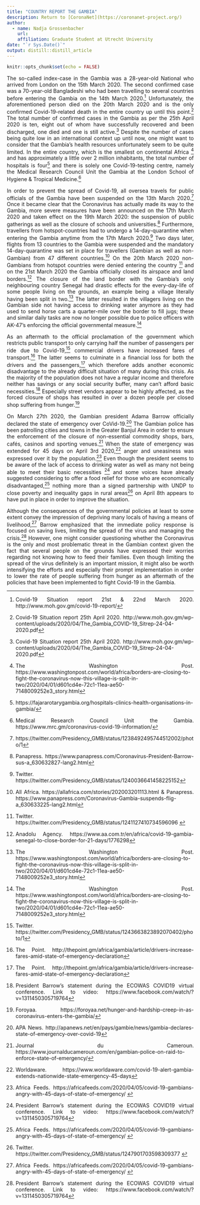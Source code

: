 ```yaml
---
title: "COUNTRY REPORT THE GAMBIA"
description: Return to [CoronaNet](https://coronanet-project.org/)
author:
  - name: Nadja Grossenbacher 
    url: 
    affiliation: Graduate Student at Utrecht University
date: "`r Sys.Date()`"
output: distill::distill_article
---
```


```r
knitr::opts_chunk$set(echo = FALSE)
```
<style>
body {
text-align: justify}
</style>

The so-called index-case in the Gambia was a 28-year-old National who arrived from London on the 15th March 2020. The second confirmed case was a 70-year-old Bangladeshi who had been travelling to several countries before entering the Gambia on the 14th March 2020.^[Covid-19 Situation report 21st & 22nd March 2020. http://www.moh.gov.gm/covid-19-report/] Unfortunately, the aforementioned person died on the 20th March 2020 and is the only confirmed Covid-19-related death in the entire country up until this point.^[Covid-19 Situation report 25th April 2020. http://www.moh.gov.gm/wp-content/uploads/2020/04/The_Gambia_COVID-19_Sitrep-24-04-2020.pdf]  The total number of confirmed cases in the Gambia as per the 25th April 2020 is ten, eight out of whom have successfully recovered and been discharged, one died and one is still active.^[Covid-19 Situation report 25th April 2020. http://www.moh.gov.gm/wp-content/uploads/2020/04/The_Gambia_COVID-19_Sitrep-24-04-2020.pdf]  Despite the number of cases being quite low in an international context up until now, one might want to consider that the Gambia’s health resources unfortunately seem to be quite limited. In the entire country, which is the smallest on continental Africa ^[The Washington Post. https://www.washingtonpost.com/world/africa/borders-are-closing-to-fight-the-coronavirus-now-this-village-is-split-in-two/2020/04/01/d601cd4e-72c1-11ea-ae50-7148009252e3_story.html] and has approximately a little over 2 million inhabitants, the total number of hospitals is four^[https://fajararotarygambia.org/hospitals-clinics-health-organisations-in-gambia/] and there is solely one Covid-19-testing centre, namely the Medical Research Council Unit the Gambia at the London School of Hygiene & Tropical Medicine.^[Medical Research Council Unit the Gambia.  https://www.mrc.gm/coronavirus-covid-19-information/] 

In order to prevent the spread of Covid-19, all oversea travels for public officials of the Gambia have been suspended on the 13th March 2020.^[https://twitter.com/Presidency_GMB/status/1238492495744512002/photo/1] Once it became clear that the Coronavirus has actually made its way to the Gambia, more severe measures have been announced on the 17th March 2020 and taken effect on the 19th March 2020: the suspension of public gatherings as well as the closure of schools and universities.^[Panapress. https://www.panapress.com/Coronavirus-President-Barrow-sus-a_630632827-lang2.html]  Furthermore, travellers from hotspot-countries had to undergo a 14-day-quarantine when entering the Gambia anytime from the 17th March 2020.^[Twitter. https://twitter.com/Presidency_GMB/status/1240036641458225152] Two days later, flights from 13 countries to the Gambia were suspended and the mandatory 14-day-quarantine was set in place for travellers (Gambian as well as non-Gambian) from 47 different countries.^[All Africa. https://allafrica.com/stories/202003201113.html & Panapress. https://www.panapress.com/Coronavirus-Gambia-suspends-flig-a_630633225-lang2.html]  On the 20th March 2020 non-Gambians from hotspot countries were denied entering the country ^[Twitter. https://twitter.com/Presidency_GMB/status/1241127410734596096 ] and on the 21st March 2020 the Gambia officially closed its airspace and land borders.^[Anadolu Agency. https://www.aa.com.tr/en/africa/covid-19-gambia-senegal-to-close-border-for-21-days/1776298] The closure of the land border with the Gambia’s only neighbouring country Senegal had drastic effects for the every-day-life of some people living on the grounds, an example being a village literally having been split in two.^[The Washington Post. https://www.washingtonpost.com/world/africa/borders-are-closing-to-fight-the-coronavirus-now-this-village-is-split-in-two/2020/04/01/d601cd4e-72c1-11ea-ae50-7148009252e3_story.html] The latter resulted in the villagers living on the Gambian side not having access to drinking water anymore as they had used to send horse carts a quarter-mile over the border to fill jugs; these and similar daily tasks are now no longer possible due to police officers with AK-47’s enforcing the official governmental measure.^[The Washington Post. https://www.washingtonpost.com/world/africa/borders-are-closing-to-fight-the-coronavirus-now-this-village-is-split-in-two/2020/04/01/d601cd4e-72c1-11ea-ae50-7148009252e3_story.html] 

As an aftermath to the official proclamation of the government which restricts public transport to only carrying half the number of passengers per ride due to Covid-19,^[Twitter. https://twitter.com/Presidency_GMB/status/1243663823892070402/photo/1] commercial drivers have increased fares of transport.^[The Point. http://thepoint.gm/africa/gambia/article/drivers-increase-fares-amid-state-of-emergency-declaration] The latter seems to culminate in a financial loss for both the drivers and the passengers,^[The Point. http://thepoint.gm/africa/gambia/article/drivers-increase-fares-amid-state-of-emergency-declaration] which therefore adds another economic disadvantage to the already difficult situation of many during this crisis. As the majority of the population does not have a regular income and therefore neither has savings or any social security buffer, many can’t afford basic necessities.^[President Barrow’s statement during the ECOWAS COVID19 virtual conference. Link to video:  https://www.facebook.com/watch/?v=1311450305719764] Especially street vendors appear to be highly affected, as the forced closure of shops has resulted in over a dozen people per closed shop suffering from hunger.^[Foroyaa. https://foroyaa.net/hunger-and-hardship-creep-in-as-coronavirus-enters-the-gambia/] 

On March 27th 2020, the Gambian president Adama Barrow officially declared the state of emergency over CoVid-19.^[APA News. http://apanews.net/en/pays/gambie/news/gambia-declares-state-of-emergency-over-covid-19] The Gambian police has been patrolling cities and towns in the Greater Banjul Area in order to ensure the enforcement of the closure of non-essential commodity shops, bars, cafés, casinos and sporting venues.^[Journal du Cameroun. https://www.journalducameroun.com/en/gambian-police-on-raid-to-enforce-state-of-emergency/] When the state of emergency was extended for 45 days on April 3rd 2020,^[Worldaware. https://www.worldaware.com/covid-19-alert-gambia-extends-nationwide-state-emergency-45-days] anger and uneasiness was expressed over it by the population.^[Africa Feeds. https://africafeeds.com/2020/04/05/covid-19-gambians-angry-with-45-days-of-state-of-emergency/ ] Even though the president seems to be aware of the lack of access to drinking water as well as many not being able to meet their basic necessities ^[President Barrow’s statement during the ECOWAS COVID19 virtual conference. Link to video:  https://www.facebook.com/watch/?v=1311450305719764] and some voices have already suggested considering to offer a food relief for those who are economically disadvantaged,^[Africa Feeds. https://africafeeds.com/2020/04/05/covid-19-gambians-angry-with-45-days-of-state-of-emergency/ ] nothing more than a signed partnership with UNDP to close poverty and inequality gaps in rural areas^[Twitter. https://twitter.com/Presidency_GMB/status/1247901703598309377 ] on April 8th appears to have put in place in order to improve the situation. 

Although the consequences of the governmental policies at least to some extent convey the impression of depriving many locals of having a means of livelihood,^[Africa Feeds. https://africafeeds.com/2020/04/05/covid-19-gambians-angry-with-45-days-of-state-of-emergency/ ] Barrow emphasized that the immediate policy response is focused on saving lives, limiting the spread of the virus and managing the crisis.^[President Barrow’s statement during the ECOWAS COVID19 virtual conference. Link to video:  https://www.facebook.com/watch/?v=1311450305719764] However, one might consider questioning whether the Coronavirus is the only and most problematic threat in the Gambian context given the fact that several people on the grounds have expressed their worries regarding not knowing how to feed their families. Even though limiting the spread of the virus definitely is an important mission, it might also be worth intensifying the efforts and especially their prompt implementation in order to lower the rate of people suffering from hunger as an aftermath of the policies that have been implemented to fight Covid-19 in the Gambia. 

  
  


